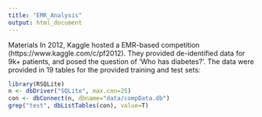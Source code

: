 ```yaml
---
title: "EMR_Analysis"
output: html_document
---
```


Materials
In 2012, Kaggle hosted a EMR-based competition (https://www.kaggle.com/c/pf2012). They provided de-identified data for 9k+ patients, and posed the question of 'Who has diabetes?'. The data were provided in 19 tables for the provided training and test sets:

```r
library(RSQLite)
n <- dbDriver("SQLite", max.con=25)
con <- dbConnect(n, dbname="data/compData.db")
grep("test", dbListTables(con), value=T)
```
